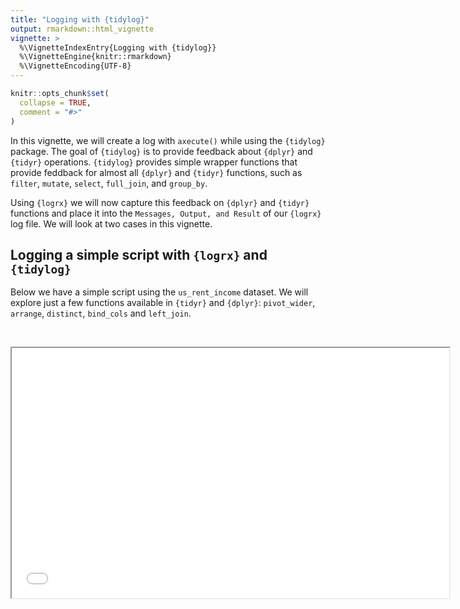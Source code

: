 ```yaml
---
title: "Logging with {tidylog}"
output: rmarkdown::html_vignette
vignette: >
  %\VignetteIndexEntry{Logging with {tidylog}}
  %\VignetteEngine{knitr::rmarkdown}
  %\VignetteEncoding{UTF-8}
---
```


```r
knitr::opts_chunk$set(
  collapse = TRUE,
  comment = "#>"
)
```

In this vignette, we will create a log with `axecute()` while using the `{tidylog}` package.  The goal of `{tidylog}` is to provide feedback about `{dplyr}` and `{tidyr}` operations.  `{tidylog}` provides simple wrapper functions that provide feddback for almost all `{dplyr}` and `{tidyr}` functions, such as `filter`, `mutate`, `select`, `full_join`, and `group_by`. 

Using `{logrx}` we will now capture this feedback on `{dplyr}` and `{tidyr}` functions and place it into the `Messages, Output, and Result` of our `{logrx}` log file.  We will look at two cases in this vignette.

## Logging a simple script with `{logrx}` and `{tidylog}`

Below we have a simple script using the `us_rent_income` dataset.  We will explore just a few functions available in `{tidyr}` and `{dplyr}`: `pivot_wider`, `arrange`, `distinct`, `bind_cols` and `left_join`.  

<br>

<iframe width="700" height="400" src='ex1_tidylog_R_file.html'/>

<br>

Using `axecute(ex1_tidylog.R)` we produce a log file.  Below we snapshot just the pertinent information for users interested in the `{tidylog}` feeback.  This feedback is placed by the `{logrx}` package into the `Messages, Output, and Result` section of the log.

<br>

<iframe width="700" height="400" src='ex1_tidylog_log.html'/>

<br>

## Logging an ADSL script with `{logrx}` and `{tidylog}`

Now we use an R script that creates an `ADSL` dataset and get a log file.  This file was generated using the `{admiral}` package for creating ADaM datasets.  We can quickly generate this file by using the following command `admiral::use_ad_template("adsl")`.

Feel free to explore the script.  The next section showcases the output for the log file after we have used `axecute` on the script.

<br>

<iframe width="700" height="400" src='ex2_tidylog_adsl_R_file.html'/>

<br>

We only showcase the feedback in the script relevant to our discussion on `{tidylog}`.  Again, the `{logrx}` package places feedback from `{tidylog}` into the `Messages, Output, and Result`section of the log file.  

<br>

<iframe width="700" height="400" src='ex2_tidylog_adsl_log.html'/>

<br>

Success!! We just `axecuted` two scripts using `{logrx}` and `{tidylog}`. Remember that feedback from `{tidylog}` is placed into the `Messages, Output, and Result` section of the log file.

